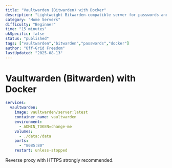 ```yaml
---
title: "Vaultwarden (Bitwarden) with Docker"
description: "Lightweight Bitwarden-compatible server for passwords and secrets."
category: "Home Servers"
difficulty: "Beginner"
time: "15 minutes"
ukSpecific: false
status: "published"
tags: ["vaultwarden","bitwarden","passwords","docker"]
author: "Off-Grid Freedom"
lastUpdated: "2025-08-13"
---
```


# Vaultwarden (Bitwarden) with Docker

```yaml
services:
  vaultwarden:
    image: vaultwarden/server:latest
    container_name: vaultwarden
    environment:
      - ADMIN_TOKEN=change-me
    volumes:
      - ./data:/data
    ports:
      - "8085:80"
    restart: unless-stopped
```

Reverse proxy with HTTPS strongly recommended.
